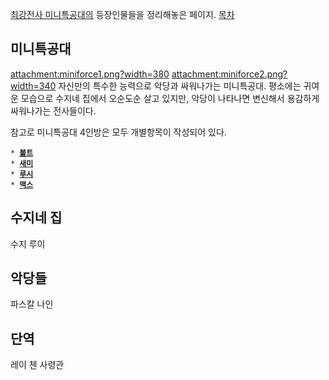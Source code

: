 [[최강전사 미니특공대]]의 등장인물들을 정리해놓은 페이지.
[[목차]]

== 미니특공대 ==
attachment:miniforce1.png?width=380
attachment:miniforce2.png?width=340
자신만의 특수한 능력으로 악당과 싸워나가는 미니특공대.
평소에는 귀여운 모습으로 수지네 집에서 오순도순 살고 있지만,
악당이 나타나면 변신해서 용감하게 싸워나가는 전사들이다.

참고로 미니특공대 4인방은 모두 개별항목이 작성되어 있다.

 * '''[[볼트(최강전사 미니특공대)|볼트]]'''
 * '''[[새미(최강전사 미니특공대)|새미]]'''
 * '''[[루시(최강전사 미니특공대)|루시]]'''
 * '''[[맥스(최강전사 미니특공대)|맥스]]'''

== 수지네 집 ==

수지
루이
== 악당들 ==

파스칼
나인
== 단역 ==
레이
첸 사령관

